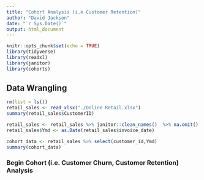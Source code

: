 ```yaml
---
title: "Cohort Analysis (i.e Customer Retention)"
author: "David Jackson"
date: "`r Sys.Date()`"
output: html_document
---
```


```r
knitr::opts_chunk$set(echo = TRUE)
library(tidyverse)
library(readxl)
library(janitor)
library(cohorts)

```

## Data Wrangling

```r
rm(list = ls())
retail_sales <- read_xlsx("./Online Retail.xlsx")
summary(retail_sales$CustomerID)
```

```r
retail_sales <- retail_sales %>% janitor::clean_names()  %>% na.omit()
retail_sales$Ymd <- as.Date(retail_sales$invoice_date)
```
```r
cohort_data <- retail_sales %>% select(customer_id,Ymd)
summary(cohort_data)
```
### Begin Cohort (i.e. Customer Churn, Customer Retention) Analysis